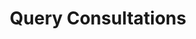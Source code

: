 ---
title: 'Query Consultations'
openapi: 'GET /consultation/query/{company_slug}/'
'og:sitename': 'Hierarch.io - Help Center'
'og:title': 'Query Consultations | Hierarch.io Help Center'
'og:logo': '/logo/logo-text-dark.png'
'og:image': '/images/help-center-banner.png'
'twitter:title': 'Query Consultations | Hierarch.io Help Center'
'twitter:image': '/images/help-center-banner.png'
---